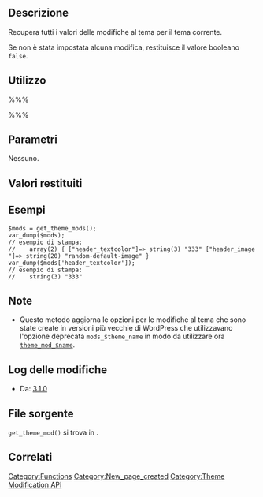 {{Languages|
{{en|Function Reference/get_theme_mods}}
{{it|Riferimento funzioni/get_theme_mods}}
}}

== Descrizione ==

Recupera tutti i valori delle modifiche al tema per il tema corrente.

Se non è stata impostata alcuna modifica, restituisce il valore booleano <tt>false</tt>.

== Utilizzo ==

%%%<?php get_theme_mods() ?>%%%

== Parametri ==
Nessuno.

== Valori restituiti ==

{{it:Return||array|}}

== Esempi ==
 $mods = get_theme_mods();
 var_dump($mods);
 // esempio di stampa:
 //    array(2) { ["header_textcolor"]=> string(3) "333" ["header_image"]=> string(20) "random-default-image" }
 var_dump($mods['header_textcolor']);
 // esempio di stampa:
 //    string(3) "333"

== Note ==

* Questo metodo aggiorna le opzioni per le modifiche al tema che sono state create in versioni più vecchie di WordPress che utilizzavano l'opzione deprecata <tt>mods_$theme_name</tt> in modo da utilizzare ora <tt>[[Plugin_API/Filter_Reference/theme_mod_$name|theme_mod_$name]]</tt>.

== Log delle modifiche ==

* Da: [[Version 3.1|3.1.0]]

== File sorgente ==

<tt>get_theme_mod()</tt> si trova in {{Trac|wp-includes/theme.php}}.

== Correlati ==

{{Theme Mod Tags}}

{{it:Tag Footer}}

[[Category:Functions]]
[[Category:New_page_created]]
[[Category:Theme Modification API]]